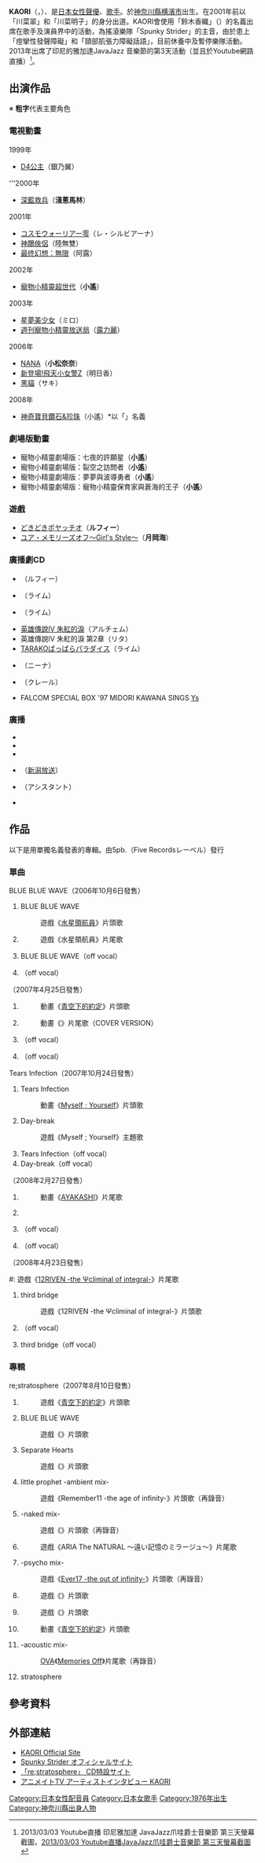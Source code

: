 {{声優
| 姓名 = KAORI
| 出生地 = {{JPN}}[[神奈川縣|神奈川縣]][[橫濱市|橫濱市]]
| 血型 = A型
| 生年 = 1976
| 生月 = 2
| 生日 = 28
| 所屬 = [[5pb.|5pb.]]（カノックス・フィルム）
| 配偶 = 
| 網站 =
| 藝名 = 川菜翠、川菜明子、鈴木香織
| 活動時期 = 1990年代 - 2012年
| 代表作 = 淺蔥馬林（[[深藍救兵|深藍救兵]]）<br />小遙（[[神奇寶貝超世代|神奇寶貝超世代]]）<br />小松奈奈（[[NANA|NANA]]）
}}
'''KAORI'''（{{lang-ja|かおり}}，{{bd|1976年|2月28日}}）、是[[日本|日本]][[女性|女性]][[聲優|聲優]]、[[歌手|歌手]]。於[[神奈川縣|神奈川縣]][[横濱市|横濱市]]出生。在2001年前以「川菜翠」和「川菜明子」的身分出道。KAORI會使用「鈴木香織」（{{lang|ja|鈴木カオリ}}）的名義出席在歌手及演員界中的活動，為搖滾樂隊「Spunky Strider」的主音，由於患上「痙攣性發聲障礙」和「頸部肌張力障礙話語」，目前休養中及暫停樂隊活動。
2013年出席了印尼的雅加達JavaJazz 音樂節的第3天活動（並且於Youtube網路直播）<ref>2013/03/03 Youtube直播 印尼雅加達 JavaJazz爪哇爵士音樂節 第三天螢幕截圖，[http://imgur.com/Bichcip 2013/03/03 Youtube直播JavaJazz爪哇爵士音樂節 第三天螢幕截圖] {{Wayback|url=http://imgur.com/Bichcip |date=20160304102743 }}</ref>。

== 出演作品 ==
※ '''粗字'''代表主要角色

=== 電視動畫 ===
; 1999年
* [[D4公主|D4公主]]（銀乃翼）
'''2000年
* [[深藍救兵|深藍救兵]]（'''淺蔥馬林'''）
; 2001年
* [[コスモウォーリアー零|コスモウォーリアー零]]（レ・シルビアーナ）
* [[神鵰俠侶|神鵰俠侶]]（陸無雙）
* [[最终幻想：無限|最终幻想：無限]]（阿露）
; 2002年
* [[寵物小精靈超世代|寵物小精靈超世代]]（'''小遙'''）
; 2003年
* [[星夢美少女|星夢美少女]]（ミロ）
* [[週刊寵物小精靈放送局|週刊寵物小精靈放送局]]（[[露力麗|露力麗]]）
; 2006年
* [[NANA|NANA]]（'''小松奈奈'''）
* [[新登場!飛天小女警Z|新登場!飛天小女警Z]]（明日香）
* [[黑貓|黑貓]]（サキ）
; 2008年
* [[神奇寶貝鑽石&珍珠|神奇寶貝鑽石&珍珠]]（小遙）*以「{{Lang|ja|鈴木カオリ}}」名義

=== 劇場版動畫 ===
* 寵物小精靈劇場版：七夜的許願星（'''小遙'''）
* 寵物小精靈劇場版：裂空之訪問者（'''小遙'''）
* 寵物小精靈劇場版：夢夢與波導勇者（'''小遙'''）
* 寵物小精靈劇場版：寵物小精靈保育家與蒼海的王子（'''小遙'''）

=== 遊戲 ===
* [[どきどきポヤッチオ|どきどきポヤッチオ]]（'''ルフィー'''）
* [[ユア・メモリーズオフ〜Girl's_Style〜|ユア・メモリーズオフ〜Girl's Style〜]]（'''月岡海'''）

=== 廣播劇CD ===
* {{Lang|ja|どきどきポヤッチオ 音楽絵本 プエルコルダンPの物語}}（ルフィー）
* {{Lang|ja|[[ぽっぷるメイルパラダイス|ぽっぷるメイルパラダイス5]]}}（ライム）
* {{Lang|ja|[[ぽっぷるメイル|ぽっぷるメイル THE NEXT GENERATION]]}}（ライム）
* [[英雄傳說IV_朱紅的淚|英雄傳說IV 朱紅的淚]]（アルチェム）
* 英雄傳說IV 朱紅的淚 第2章（リタ）
* [[TARAKOぱっぱらパラダイス|TARAKOぱっぱらパラダイス]]（ライム）
* {{Lang|ja|[[ファルコムスペシャルBOX|FALCOM SPECIAL BOX]] '96 [[イースV|イースV 〜失われた砂の都ケフィン]]}}（ニーナ）
* {{Lang|ja|FALCOM SPECIAL BOX '97 [[英雄傳說III_白髮魔女|英雄伝説III]] VS [[ブランディッシュ|ブランディッシュ+VT]]}}（クレール）
* FALCOM SPECIAL BOX '97 MIDORI KAWANA SINGS [[イースシリーズ|Ys]]

=== 廣播 ===
* {{Lang|ja|[[宮村優子の直球でいこう!|宮村優子の直球でいこう!]]}}
* {{Lang|ja|[[かーな・おみまゆ_くるるん大放送!!|かーな・おみまゆ くるるん大放送!!]]}}
* {{Lang|ja|[[川菜翠の愛だぜ!BABY!|川菜翠の愛だぜ!BABY!]]}}
* {{Lang|ja|[[LOVE＆LIVE_Dステーション|LOVE＆LIVE Dステーション]]}}（[[新潟放送|新潟放送]]）
* {{Lang|ja|[[日本ファルコム|TARAKOファルコムぴーヒャララ]]}}（アシスタント）
* {{Lang|ja|[[NEXT_MUSIC|NEXT MUSIC]]}}

== 作品 ==
以下是用單獨名義發表的專輯。由5pb.（Five Recordsレーベル）發行

=== 單曲 ===
; BLUE BLUE WAVE（2006年10月6日發售）
# BLUE BLUE WAVE
#: 遊戲《[[水星領航員|水星領航員]]》片頭歌
# {{Lang|ja|その小さな小さな微笑みで}}
#: 遊戲《水星領航員》片尾歌
# BLUE BLUE WAVE（off vocal）
# {{Lang|ja|その小さな小さな微笑みで}}（off vocal）
; {{Lang|ja|この青空に約束を}}（2007年4月25日發售）
# {{Lang|ja|この青空に約束を}}
#: 動畫《[[青空下的約定|青空下的約定]]》片頭歌
# {{Lang|ja|やつらの足音のバラード}}
#: 動畫《{{Lang|ja|はじめ人間ギャートルズ}}》片尾歌（COVER VERSION）
# {{Lang|ja|この青空に約束を}}（off vocal）
# {{Lang|ja|やつらの足音のバラード}}（off vocal）
; Tears Infection（2007年10月24日發售）
# Tears Infection
#: 動畫《[[Myself_;_Yourself|Myself ; Yourself]]》片頭歌
# Day-break
#: 遊戲《Myself ; Yourself》主題歌
# Tears Infection（off vocal）
# Day-break（off vocal）
; {{Lang|ja|篝火}}（2008年2月27日發售）
# {{Lang|ja|篝火}}
#: 動畫《[[AYAKASHI|AYAKASHI]]》片尾歌
# {{Lang|ja|世界が終わりを告げていても…}}
# {{Lang|ja|篝火}}（off vocal）
# {{Lang|ja|世界が終わりを告げていても…}}（off vocal）
; {{Lang|ja|プロセス}}（2008年4月23日發售）
#: 遊戲《[[12RIVEN_-the_Ψcliminal_of_integral-|12RIVEN -the Ψcliminal of integral-]]》片尾歌
# third bridge
#: 遊戲《12RIVEN -the Ψcliminal of integral-》片頭歌
# {{Lang|ja|プロセス}}（off vocal）
# third bridge（off vocal）

=== 專輯 ===
; re;stratosphere（2007年8月10日發售）
# {{Lang|ja|小さなブリリアント}}
#: 遊戲《[[青空下的約定|青空下的約定]]》片頭歌
# BLUE BLUE WAVE
#: 遊戲《{{Lang|ja|[[ARIA_The_NATURAL_〜遠い記憶のミラージュ～|ARIA The NATURAL 〜遠い記憶のミラージュ～]]}}》片頭歌
# Separate Hearts
#: 遊戲《{{Lang|ja|[[セパレイトハーツ|セパレイトハーツ]]}}》片頭歌
# little prophet -ambient mix-
#: 遊戲《Remember11 -the age of infinity-》片頭歌（再錄音）
# {{Lang|ja|想いのかけら}} -naked mix-
#: 遊戲《{{Lang|ja|[[Close_to_〜祈願之丘〜|想いのかけら -Close to-]]}}》片頭歌（再錄音）
# {{Lang|ja|その小さな小さな微笑みで}}
#: 遊戲《ARIA The NATURAL 〜遠い記憶のミラージュ〜》片尾歌
# {{Lang|ja|LeMU 〜遙かなるレムリア大陸〜}} -psycho mix-
#: 遊戲《[[Ever17_-the_out_of_infinity-|Ever17 -the out of infinity-]]》片頭歌（再錄音）
# {{lang|ja|恋のメディシン}}
#: 遊戲《{{Lang|ja|[[保健室へようこそ|保健室へようこそ]]}}》片頭歌
# {{Lang|ja|天武の舞、暁の門}}
#: 遊戲《{{Lang|ja|[[魂響〜たまゆら〜|魂響 〜御霊送りの詩〜]]}}》片頭歌
# {{Lang|ja|この青空に約束を}}
#: 動畫《[[青空下的約定|青空下的約定]]》片頭歌
# {{Lang|ja|やさしい星座}} -acoustic mix-
#: [[OVA|OVA]]《[[Memories_Off|Memories Off]]》片尾歌（再錄音）
# stratosphere

== 參考資料 ==
{{Reflist}}

== 外部連結 ==
* [https://web.archive.org/web/20120218082300/http://www.tosp.co.jp/i.asp?i=228kaori KAORI Official Site]
* [https://web.archive.org/web/20080317110858/http://spunkystrider.good.cx/html/spunky.html Spunky Strider オフィシャルサイト]
* [http://5pb.jp/records/sp/stratosphere/ 「re;stratosphere」 CD特設サイト] {{Wayback|url=http://5pb.jp/records/sp/stratosphere/ |date=20190907154158 }}
* [http://www.animate.tv/column/singer/070816.php アニメイトTV アーティストインタビュー KAORI]{{Wayback|url=http://www.animate.tv/column/singer/070816.php |date=20080430182337 }}

{{Authority control}}
{{DEFAULTSORT:Kaori}}

[[Category:日本女性配音員|Category:日本女性配音員]]
[[Category:日本女歌手|Category:日本女歌手]]
[[Category:1976年出生|Category:1976年出生]]
[[Category:神奈川縣出身人物|Category:神奈川縣出身人物]]